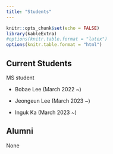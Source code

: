 ```yaml
---
title: "Students"
---
```


```r
knitr::opts_chunk$set(echo = FALSE)
library(kableExtra)
#options(knitr.table.format = "latex")
options(knitr.table.format = "html")
```

## Current Students 

MS student

- Bobae Lee (March 2022 ~)

- Jeongeun Lee (March 2023 ~)

- Inguk Ka (March 2023 ~)

## Alumni

None
